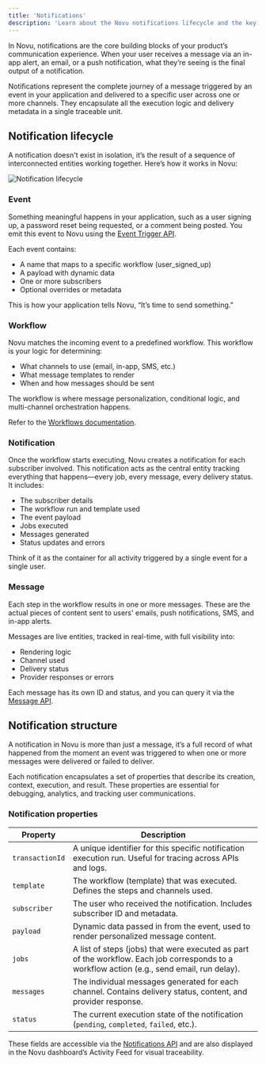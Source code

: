 ```yaml
---
title: 'Notifications'
description: 'Learn about the Novu notifications lifecycle and the key entities that make up a notification.'
---
```


In Novu, notifications are the core building blocks of your product’s communication experience. When your user receives a message via an in-app alert, an email, or a push notification, what they’re seeing is the final output of a notification.

Notifications represent the complete journey of a message triggered by an event in your application and delivered to a specific user across one or more channels. They encapsulate all the execution logic and delivery metadata in a single traceable unit.

## Notification lifecycle

A notification doesn't exist in isolation, it’s the result of a sequence of interconnected entities working together. Here’s how it works in Novu:

<img
  src="/images/notification-life-cycle.png"
  alt="Notification lifecycle"
  className="rounded-lg border w-[800px]"
/>

### Event

Something meaningful happens in your application, such as a user signing up, a password reset being requested, or a comment being posted. You emit this event to Novu using the [Event Trigger API](/api-reference/events/trigger/post).

Each event contains:
- A name that maps to a specific workflow (user_signed_up)
- A payload with dynamic data
- One or more subscribers
- Optional overrides or metadata

This is how your application tells Novu, “It’s time to send something.”

### Workflow

Novu matches the incoming event to a predefined workflow. This workflow is your logic for determining:
- What channels to use (email, in-app, SMS, etc.)
- What message templates to render
- When and how messages should be sent

The workflow is where message personalization, conditional logic, and multi-channel orchestration happens.

<Callout title="Want to learn more?" type="info">Refer to the [Workflows documentation](/platform/concepts/workflows).</Callout>

### Notification

Once the workflow starts executing, Novu creates a notification for each subscriber involved. This notification acts as the central entity tracking everything that happens—every job, every message, every delivery status. It includes:

- The subscriber details
- The workflow run and template used
- The event payload
- Jobs executed
- Messages generated
- Status updates and errors

Think of it as the container for all activity triggered by a single event for a single user.

### Message

Each step in the workflow results in one or more messages. These are the actual pieces of content sent to users' emails, push notifications, SMS, and in-app alerts.

Messages are live entities, tracked in real-time, with full visibility into:

- Rendering logic
- Channel used
- Delivery status
- Provider responses or errors

<Callout>Each message has its own ID and status, and you can query it via the [Message API](/api-reference/messages/messages/get).</Callout>

## Notification structure

A notification in Novu is more than just a message, it’s a full record of what happened from the moment an event was triggered to when one or more messages were delivered or failed to deliver.

Each notification encapsulates a set of properties that describe its creation, context, execution, and result. These properties are essential for debugging, analytics, and tracking user communications.

### Notification properties

| Property        | Description                                                                                                                                 |
| --------------- | ------------------------------------------------------------------------------------------------------------------------------------------- |
| `transactionId` | A unique identifier for this specific notification execution run. Useful for tracing across APIs and logs.                                  |
| `template`      | The workflow (template) that was executed. Defines the steps and channels used.                                                             |
| `subscriber`    | The user who received the notification. Includes subscriber ID and metadata.                                                                |
| `payload`       | Dynamic data passed in from the event, used to render personalized message content.                                                         |
| `jobs`          | A list of steps (jobs) that were executed as part of the workflow. Each job corresponds to a workflow action (e.g., send email, run delay). |
| `messages`      | The individual messages generated for each channel. Contains delivery status, content, and provider response.                               |
| `status`        | The current execution state of the notification (`pending`, `completed`, `failed`, etc.).                                                   |

These fields are accessible via the [Notifications API](/api-reference/notifications/notifications/get) and are also displayed in the Novu dashboard’s Activity Feed for visual traceability.
